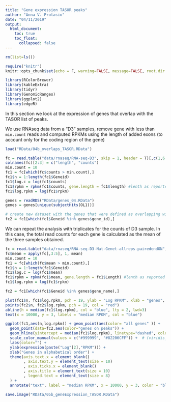 ```yaml
---
title: "Gene expression TASOR peaks"
author: "Anna V. Protasio"
date: "04/11/2019"
output:
  html_document:
    toc: true
    toc_float:
      collapsed: false
---
```


```r
rm(list=ls())

require("knitr")
knitr::opts_chunk$set(echo = F, warning=FALSE, message=FALSE, root.dir = "/Volumes/GoogleDrive/Shared drives/Douse_Protasio/git_repo/cut_and_run_douse")
```

```r
library(RColorBrewer)
library(kableExtra)
library(tidyr)
library(GenomicRanges)
library(ggplot2)
library(edgeR)
```

In this section we look at the expression of genes that overlap with the TASOR list of peaks.

We use RNAseq data from a "D3" samples, remove gene with less than `min.count` reads and computed RPKMs using the length of added exons (to account only for the coding region of the gene)

```r
load("RData/04b_overlaps_TASOR.RData")

fc = read.table("data/rnaseq/RNA-seq-D3", skip = 1, header = T)[,c(1,6:7)]
colnames(fc)[2:3] = c("length", "counts")
min.count = 10
fc1 = fc[which(fc$counts > min.count),]
fc1$n = 1:length(fc1$Geneid)
fc1$log.c = log(fc1$counts)
fc1$rpkm = rpkm(fc1$counts, gene.length = fc1$length) #lenth as reported in FC is the length of exons and not of gene. 
fc1$log.rpkm = log(fc1$rpkm)

genes = readRDS("RData/genes_04.RData")
genes = genes[unique(subjectHits(OL1))]

# create new dataset with the genes that were defined as overlapping with the peak list
fc2 = fc1[which(fc1$Geneid %in% genes$gene_id),]

```

We can repeat the analysis with triplicates for the counts of D3 sample. In this case, the total read counts for each gene is calculated as the mean of the three samples obtained. 

```r
fc = read.table("data/rnaseq/RNA-seq-D3-Nat-Genet-allreps-pairedendON", skip = 1, header = T)[,c(1,6:9)]
fc$mean = apply(fc[,3:5], 1, mean)
min.count = 10
fc1 = fc[which(fc$mean > min.count),]
fc1$n = 1:length(fc1$Geneid)
fc1$log.c = log(fc1$mean)
fc1$rpkm = rpkm(fc1$mean, gene.length = fc1$Length) #lenth as reported in FC is the length of exons and not of gene. 
fc1$log.rpkm = log(fc1$rpkm)

fc2 = fc1[which(fc1$Geneid %in% genes$gene_name),]

```


```r

plot(fc1$n, fc1$log.rpkm, pch = 19, ylab = "Log RPKM", xlab = "genes", col = "grey", xaxt = "n", main = "Expression of genes found in TKO/D3 peaks (red)\nin a wild-type D3 cell line")
points(fc2$n, fc2$log.rpkm, pch = 19, col = "red")
abline(h = median(fc1$log.rpkm), col = "blue", lty = 2, lwd=3)
text(x = 10000, y = 3, labels = "median RPKM", col = "blue")

```

```r
ggplot(fc1,aes(n,log.rpkm)) + geom_point(aes(color= "all genes" )) +
  geom_point(data=fc2,aes(color="genes on peaks")) +
  geom_hline(yintercept = median(fc1$log.rpkm), linetype="dashed", color = "blue", size = 1) +
  scale_color_manual(values = c("#999999", "#82206CFF")) +  # (viridis_pal()(2)) +
  labs(color="") +
  ylab(expression(paste("Log"[2],"RPKM"))) +
  xlab("Genes in alphabetical order") +
  theme(axis.text.x = element_blank()
        , axis.text.y = element_text(size = 10)
        , axis.ticks.x = element_blank()
        , axis.title = element_text(size = 10)
        , legend.text = element_text(size = 8)
  ) +
  annotate("text", label = "median RPKM", x = 10000, y = 3, color = "blue")

```

```r
save.image("RData/05b_geneExpression_TASOR.RData")

```

